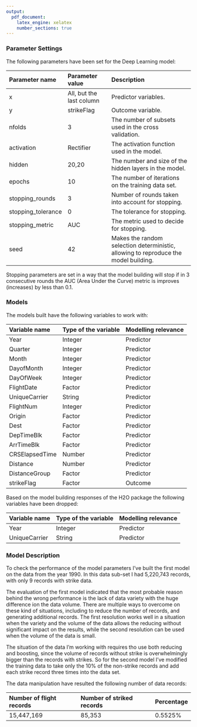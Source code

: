 ```yaml
---
output:
  pdf_document:
    latex_engine: xelatex
    number_sections: true
---
```


### Parameter Settings

The following parameters have been set for the Deep Learning model:

| Parameter name| Parameter value| Description                     |
|:--------------|:---------------|:--------------------------------|
|x|All, but the last column|Predictor variables.|
|y|strikeFlag|Outcome variable.|
|nfolds|3|The number of subsets used in the cross validation.|
|activation|Rectifier|The activation function used in the model.|
|hidden|20,20|The number and size of the hidden layers in the model.|
|epochs|10|The number of iterations on the training data set.|
|stopping_rounds|3|Number of rounds taken into account for stopping.|
|stopping_tolerance|0|The tolerance for stopping.|
|stopping_metric|AUC|The metric used to decide for stopping.|
|seed|42|Makes the random selection deterministic, allowing to reproduce the model building.|

Stopping parameters are set in a way that the model building will stop if in 3 consecutive rounds the AUC (Area Under the Curve) metric is improves (increases) by less than 0.1.


### Models

The models built have the following variables to work with:

| Variable name   | Type of the variable | Modelling relevance |
|:----------------|:---------------------|:--------------------|
|Year|Integer|Predictor|
|Quarter|Integer|Predictor|
|Month|Integer|Predictor|
|DayofMonth|Integer|Predictor|
|DayOfWeek|Integer|Predictor|
|FlightDate|Factor|Predictor|
|UniqueCarrier|String|Predictor|
|FlightNum|Integer|Predictor|
|Origin|Factor|Predictor|
|Dest|Factor|Predictor|
|DepTimeBlk|Factor|Predictor|
|ArrTimeBlk|Factor|Predictor|
|CRSElapsedTime|Number|Predictor|
|Distance|Number|Predictor|
|DistanceGroup|Factor|Predictor|
|strikeFlag|Factor|Outcome|

Based on the model building responses of the H2O package the following variables have been dropped:

| Variable name   | Type of the variable | Modelling relevance |
|:----------------|:---------------------|:--------------------|
|Year|Integer|Predictor|
|UniqueCarrier|String|Predictor|

### Model Description

To check the performance of the model parameters I've built the first model on the data from the year 1990. In this data sub-set I had 5,220,743 records, with only 9 records with strike data.

The evaluation of the first model indicated that the most probable reason behind the wrong performance is the lack of data variety with the huge difference ion the data volume. There are multiple ways to overcome on these kind of situations, including to reduce the number of records, and generating additional records. The first resolution works well in a situation when the variety and the volume of the data allows the reducing without significant impact on the results, while the second resolution can be used when the volume of the data is small.

The situation of the data I'm working with requires tho use both reducing and boosting, since the volume of records without strike is overwhelmingly bigger than the records with strikes. So for the second model I've modified the training data to take only the 10% of the non-strike records and add each strike record three times into the data set.

The data manipulation have resulted the following number of data records:

|Number of flight records |Number of striked records |Percentage |
|:------------------------|:-------------------------|:----------|
|15,447,169|85,353|0.5525%|


